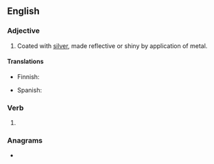 ==English==

===Adjective===
{{en-adj}}

# Coated with [[silver]], made reflective or shiny by application of metal.

====Translations====
{{trans-top|coated with silver}}
* Finnish: {{t|fi|hopeoitu}}
{{trans-mid}}
* Spanish: {{t+|es|plateado}}
{{trans-bottom}}

===Verb===
{{head|en|verb form}}

# {{en-past of|silver}}

===Anagrams===
* {{anagrams|en|a=deeilrsv|delivers|delivres|desilver|slivered}}